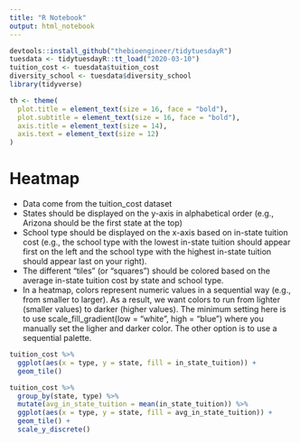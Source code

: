 ```yaml
---
title: "R Notebook"
output: html_notebook
---
```


```r
devtools::install_github("thebioengineer/tidytuesdayR")
tuesdata <- tidytuesdayR::tt_load("2020-03-10")
tuition_cost <- tuesdata$tuition_cost
diversity_school <- tuesdata$diversity_school
library(tidyverse)
```

```r
th <- theme(
  plot.title = element_text(size = 16, face = "bold"),
  plot.subtitle = element_text(size = 16, face = "bold"),
  axis.title = element_text(size = 14),
  axis.text = element_text(size = 12)
)
```

# Heatmap

- Data come from the tuition_cost dataset
- States should be displayed on the y-axis in alphabetical order (e.g., Arizona should be the first state at the top)
- School type should be displayed on the x-axis based on in-state tuition cost (e.g., the school type with the lowest in-state tuition should appear first on the left and the school type with the highest in-state tuition should appear last on your right).
- The different “tiles” (or “squares”) should be colored based on the average in-state tuition cost by state and school type.
- In a heatmap, colors represent numeric values in a sequential way (e.g., from smaller to larger). As a result, we want colors to run from lighter (smaller values) to darker (higher values). The minimum setting here is to use scale_fill_gradient(low = “white”, high = “blue”) where you manually set the ligher and darker color. The other option is to use a sequential palette.

```r
tuition_cost %>%
  ggplot(aes(x = type, y = state, fill = in_state_tuition)) + 
  geom_tile()
```
```r
tuition_cost %>%
  group_by(state, type) %>%
  mutate(avg_in_state_tuition = mean(in_state_tuition)) %>%
  ggplot(aes(x = type, y = state, fill = avg_in_state_tuition)) + 
  geom_tile() +
  scale_y_discrete()
```